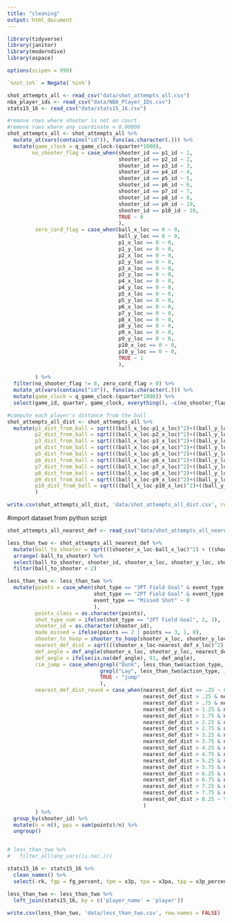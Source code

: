 ```yaml
---
title: "cleaning"
output: html_document
---
```


```r

library(tidyverse)
library(janitor)
library(moderndive)
library(aspace)

options(scipen = 999)

`%not_in%` = Negate(`%in%`)

```

```r
shot_attempts_all <- read_csv("data/shot_attempts_all.csv")
nba_player_ids <- read_csv("data/NBA_Player_IDs.csv")
stats15_16 <- read_csv("data/stats15_16.csv")
```


```r
#remove rows where shooter is not on court
#remove rows where any coordinate = 0.00000
shot_attempts_all <- shot_attempts_all %>% 
  mutate_at(vars(contains("id")), funs(as.character(.))) %>% 
  mutate(game_clock = q_game_clock-(quarter*1000),
        no_shooter_flag = case_when(shooter_id == p1_id ~ 1,
                                    shooter_id == p2_id ~ 2,
                                    shooter_id == p3_id ~ 3,
                                    shooter_id == p4_id ~ 4,
                                    shooter_id == p5_id ~ 5,
                                    shooter_id == p6_id ~ 6,
                                    shooter_id == p7_id ~ 7,
                                    shooter_id == p8_id ~ 8,
                                    shooter_id == p9_id ~ 19,
                                    shooter_id == p10_id ~ 10,
                                    TRUE ~ 0
                                    ),
         zero_cord_flag = case_when(ball_x_loc == 0 ~ 0,
                                    ball_y_loc == 0 ~ 0,
                                    p1_x_loc == 0 ~ 0,
                                    p1_y_loc == 0 ~ 0,
                                    p2_x_loc == 0 ~ 0,
                                    p2_y_loc == 0 ~ 0,
                                    p3_x_loc == 0 ~ 0,
                                    p3_y_loc == 0 ~ 0,
                                    p4_x_loc == 0 ~ 0,
                                    p4_y_loc == 0 ~ 0,
                                    p5_x_loc == 0 ~ 0,
                                    p5_y_loc == 0 ~ 0,
                                    p6_x_loc == 0 ~ 0,
                                    p7_y_loc == 0 ~ 0,
                                    p8_x_loc == 0 ~ 0,
                                    p8_y_loc == 0 ~ 0,
                                    p9_x_loc == 0 ~ 0,
                                    p9_y_loc == 0 ~ 0,
                                    p10_x_loc == 0 ~ 0,
                                    p10_y_loc == 0 ~ 0,
                                    TRUE ~ 1
                                    ),
         
         ) %>% 
  filter(no_shooter_flag != 0, zero_cord_flag > 0) %>% 
  mutate_at(vars(contains("id")), funs(as.character(.))) %>% 
  mutate(game_clock = q_game_clock-(quarter*1000)) %>% 
  select(game_id, quarter, game_clock, everything(), -c(no_shooter_flag, zero_cord_flag, shot_attempted_flag, grid_type))

```


```r

#compute each player's distance from the ball
shot_attempts_all_dist <- shot_attempts_all %>% 
  mutate(p1_dist_from_ball = sqrt(((ball_x_loc-p1_x_loc)^2)+((ball_y_loc-p1_y_loc)^2)),
         p2_dist_from_ball = sqrt(((ball_x_loc-p2_x_loc)^2)+((ball_y_loc-p2_y_loc)^2)),
         p3_dist_from_ball = sqrt(((ball_x_loc-p3_x_loc)^2)+((ball_y_loc-p3_y_loc)^2)),
         p4_dist_from_ball = sqrt(((ball_x_loc-p4_x_loc)^2)+((ball_y_loc-p4_y_loc)^2)),
         p5_dist_from_ball = sqrt(((ball_x_loc-p5_x_loc)^2)+((ball_y_loc-p5_y_loc)^2)),
         p6_dist_from_ball = sqrt(((ball_x_loc-p6_x_loc)^2)+((ball_y_loc-p6_y_loc)^2)),
         p7_dist_from_ball = sqrt(((ball_x_loc-p7_x_loc)^2)+((ball_y_loc-p7_y_loc)^2)),
         p8_dist_from_ball = sqrt(((ball_x_loc-p8_x_loc)^2)+((ball_y_loc-p8_y_loc)^2)),
         p9_dist_from_ball = sqrt(((ball_x_loc-p9_x_loc)^2)+((ball_y_loc-p9_y_loc)^2)),
         p10_dist_from_ball = sqrt(((ball_x_loc-p10_x_loc)^2)+((ball_y_loc-p10_y_loc)^2))
         )

write.csv(shot_attempts_all_dist, 'data/shot_attempts_all_dist.csv', row.names = FALSE)

```



#import dataset from python script

```r
shot_attempts_all_nearest_def <- read_csv("data/shot_attempts_all_nearest_def.csv")
```


```r
less_than_two <- shot_attempts_all_nearest_def %>% 
  mutate(ball_to_shooter = sqrt(((shooter_x_loc-ball_x_loc)^2) + ((shooter_y_loc-ball_y_loc)^2))) %>% 
  arrange(-ball_to_shooter) %>% 
  select(ball_to_shooter, shooter_id, shooter_x_loc, shooter_y_loc, shot_team_id, ball_x_loc, ball_y_loc, everything()) %>% 
  filter(ball_to_shooter < 2)

```




```r
less_than_two <- less_than_two %>% 
  mutate(points = case_when(shot_type == "3PT Field Goal" & event_type == "Made Shot" ~ 3,
                            shot_type == "2PT Field Goal" & event_type == "Made Shot" ~ 2,
                            event_type == "Missed Shot" ~ 0
                            ),
         points_class = as.character(points),
         shot_type_num = ifelse(shot_type == "2PT Field Goal", 2, 3),
         shooter_id = as.character(shooter_id),
         made_missed = ifelse(points == 2 | points == 3, 1, 0),
         shooter_to_hoop = shooter_to_hoop(shooter_x_loc, shooter_y_loc),
         nearest_def_dist = sqrt(((shooter_x_loc-nearest_def_x_loc)^2) + ((shooter_y_loc-nearest_def_y_loc)^2)),
         def_angle = def_angle(shooter_x_loc, shooter_y_loc, nearest_def_x_loc, nearest_def_y_loc),
         def_angle = ifelse(is.na(def_angle), 91, def_angle),
         rim_jump = case_when(grepl("Dunk", less_than_two$action_type, ignore.case = TRUE) ~ "rim",
                              grepl("Lay", less_than_two$action_type, ignore.case = TRUE) ~ "rim",
                              TRUE ~ "jump"
                              ),
         nearest_def_dist_round = case_when(nearest_def_dist <= .25 ~ 0,
                                            nearest_def_dist > .25 & nearest_def_dist <= .75 ~ .5,
                                            nearest_def_dist > .75 & nearest_def_dist <= 1.25 ~ 1,
                                            nearest_def_dist > 1.25 & nearest_def_dist <= 1.75 ~ 1.5,
                                            nearest_def_dist > 1.75 & nearest_def_dist <= 2.25 ~ 2,
                                            nearest_def_dist > 2.25 & nearest_def_dist <= 2.75 ~ 2.5,
                                            nearest_def_dist > 2.75 & nearest_def_dist <= 3.25 ~ 3,
                                            nearest_def_dist > 3.25 & nearest_def_dist <= 3.75 ~ 3.5,
                                            nearest_def_dist > 3.75 & nearest_def_dist <= 4.25 ~ 4,
                                            nearest_def_dist > 4.25 & nearest_def_dist <= 4.75 ~ 4.5,
                                            nearest_def_dist > 4.75 & nearest_def_dist <= 5.25 ~ 5,
                                            nearest_def_dist > 5.25 & nearest_def_dist <= 5.75 ~ 5.5,
                                            nearest_def_dist > 5.75 & nearest_def_dist <= 6.25 ~ 6,
                                            nearest_def_dist > 6.25 & nearest_def_dist <= 6.75 ~ 6.5,
                                            nearest_def_dist > 6.75 & nearest_def_dist <= 7.25 ~ 7,
                                            nearest_def_dist > 7.25 & nearest_def_dist <= 7.75 ~ 7.5,
                                            nearest_def_dist > 7.75 & nearest_def_dist <= 8.25 ~ 8,
                                            nearest_def_dist > 8.25 ~ 9,
                                            )
         ) %>% 
  group_by(shooter_id) %>% 
  mutate(n = n(), pps = sum(points)/n) %>% 
  ungroup()


# less_than_two %>%
#   filter_all(any_vars(is.na(.)))
```


```r
stats15_16 <- stats15_16 %>% 
  clean_names() %>% 
  select(-rk, fgp = fg_percent, tpm = x3p, tpa = x3pa, tpp = x3p_percent, tpfgm = x2p, tpfga = x2pa, tpfgp = x2p_percent, efg = e_fg_percent)

less_than_two <- less_than_two %>% 
  left_join(stats15_16, by = c('player_name' = 'player'))
  
write.csv(less_than_two, 'data/less_than_two.csv', row.names = FALSE)
```







